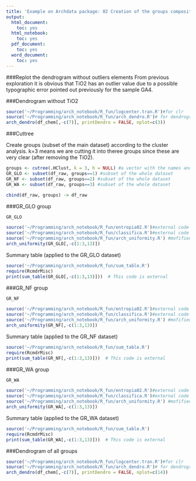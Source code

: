 ```yaml
---
title: 'Example on Archdata package: 02 Creation of the groups compositions'
output:
  html_document:
    toc: yes
  html_notebook:
    toc: yes
  pdf_document:
    toc: yes
  word_document:
    toc: yes
---
```



###Replot the dendrogram without outliers elements
From previous exploration it is obvious that TiO2 has an outlier value due to a possible typographic error pointed out previously for the sample GA4.

###Dendrogram without TiO2
```r
source('~/Programming/arch_notebook/R_fun/logcenter.tran.R')#for clr 
source('~/Programming/arch_notebook/R_fun/arch_dendro.R')# for dendrogram
arch_dendro(df_chem[,-c(7)], printDendro = FALSE, nplot=c(3))
```

###Cuttree

Create groups (subset of the main dataset) according to the cluster analysis. k=3 means we are cutting it into theree groups since these are very clear (after removing the TiO2). 

```r

groups <- cutree(.HClust, k = 3, h = NULL) #a vector with the names and the group assigned according to the dengroram.
GR_GLO <- subset(df_raw, groups==1) #subset of the whole dataset
GR_NF <- subset(df_raw, groups==2) #subset of the whole dataset
GR_WA <- subset(df_raw, groups==3) #subset of the whole dataset

cbind(df_raw, groups) -> df_raw
```


###GR_GLO group

```r
GR_GLO
```


```r
source('~/Programming/arch_notebook/R_fun/entropia02.R')#external code (catalan)
source('~/Programming/arch_notebook/R_fun/classifica.R')#external code (catalan)
source('~/Programming/arch_notebook/R_fun/arch_uniformity.R') #mofified code (english), it uses functions from entropia02.R and classifica.R
arch_uniformity(GR_GLO[,-c(1:3,13)])
```



Summary table (applied to the GR_GLO dataset)
```r
source('~/Programming/arch_notebook/R_fun/sum_table.R')
require(RcmdrMisc)
print(sum_table(GR_GLO[,-c(1:3,13)]))  # This code is external
```



###GR_NF group

```r
GR_NF
```


```r
source('~/Programming/arch_notebook/R_fun/entropia02.R')#external code (catalan)
source('~/Programming/arch_notebook/R_fun/classifica.R')#external code (catalan)
source('~/Programming/arch_notebook/R_fun/arch_uniformity.R') #mofified code (english), it uses functions from entropia02.R and classifica.R
arch_uniformity(GR_NF[,-c(1:3,13)])
```


Summary table (applied to the GR_NF dataset)
```r
source('~/Programming/arch_notebook/R_fun/sum_table.R')
require(RcmdrMisc)
print(sum_table(GR_NF[,-c(1:3,13)]))  # This code is external
```




###GR_WA group

```r
GR_WA
```





```r
source('~/Programming/arch_notebook/R_fun/entropia02.R')#external code (catalan)
source('~/Programming/arch_notebook/R_fun/classifica.R')#external code (catalan)
source('~/Programming/arch_notebook/R_fun/arch_uniformity.R') #mofified code (english), it uses functions from entropia02.R and classifica.R
arch_uniformity(GR_WA[,-c(1:3,13)])
```

Summary table (applied to the GR_WA dataset)
```r
source('~/Programming/arch_notebook/R_fun/sum_table.R')
require(RcmdrMisc)
print(sum_table(GR_WA[,-c(1:3,13)]))  # This code is external
```


###Dendrogram of all groups
```r
source('~/Programming/arch_notebook/R_fun/logcenter.tran.R')#for clr 
source('~/Programming/arch_notebook/R_fun/arch_dendro.R')# for dendrogram
arch_dendro(df_chem[,-c(7)], printDendro = FALSE, nplot=c(14))
```






